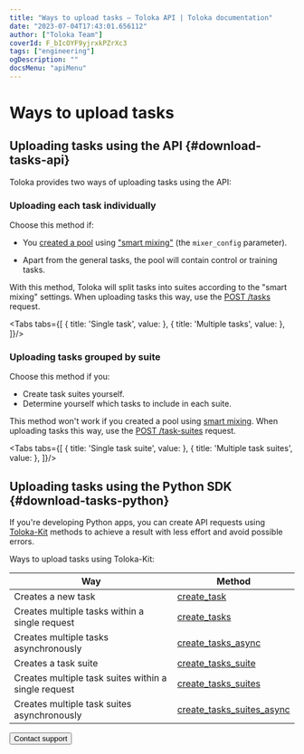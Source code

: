 ```yaml
---
title: "Ways to upload tasks — Toloka API | Toloka documentation"
date: "2023-07-04T17:43:01.656112"
author: ["Toloka Team"]
coverId: F_bIcOYF9yjrxkPZrXc3
tags: ["engineering"]
ogDescription: ""
docsMenu: "apiMenu"
---
```



# Ways to upload tasks

<Announce/>

## Uploading tasks using the API {#download-tasks-api}

Toloka provides two ways of uploading tasks using the API:

### Uploading each task individually

Choose this method if:

- You [created a pool](https://toloka.ai/docs/api/api-reference/#post-/pools) using ["smart mixing"](/docs/guide/distribute-tasks-by-pages#distribute-tasks-by-pages__smart-mixing) (the `mixer_config` parameter).

- Apart from the general tasks, the pool will contain control or training tasks.

With this method, Toloka will split tasks into suites according to the "smart mixing" settings. When uploading tasks this way, use the [POST /tasks](https://toloka.ai/docs/api/api-reference/#post-/tasks) request.

<Cut title="Sample request">

<Tabs tabs={[
  { title: 'Single task', value: <UploadTasksList1/> },
  { title: 'Multiple tasks', value: <UploadTasksList2/> },
]}/>

</Cut>

### Uploading tasks grouped by suite

Choose this method if you:

- Create task suites yourself.
- Determine yourself which tasks to include in each suite.

This method won't work if you created a pool using [smart mixing](/docs/guide/distribute-tasks-by-pages#smart-mixing). When uploading tasks this way, use the [POST /task-suites](https://toloka.ai/docs/api/api-reference/#post-/task-suites) request.

<Cut title="Sample request">

<Tabs tabs={[
  { title: 'Single task suite', value: <UploadTasksList3/> },
  { title: 'Multiple task suites', value: <UploadTasksList4/> },
]}/>

</Cut>

## Uploading tasks using the Python SDK {#download-tasks-python}

If you're developing Python apps, you can create API requests using [Toloka-Kit](/docs/toloka-kit/) methods to achieve a result with less effort and avoid possible errors.

Ways to upload tasks using Toloka-Kit:

Way | Method
----- | -----
Creates a new task | [create_task](/docs/toloka-kit/reference/toloka.client.TolokaClient.create_task)
Creates multiple tasks within a single request | [create_tasks](/docs/toloka-kit/reference/toloka.client.TolokaClient.create_tasks)
Creates multiple tasks asynchronously | [create_tasks_async](/docs/toloka-kit/reference/toloka.client.TolokaClient.create_tasks_async)
Creates a task suite | [create_tasks_suite](/docs/toloka-kit/reference/toloka.client.TolokaClient.create_task_suite)
Creates multiple task suites within a single request | [create_tasks_suites](/docs/toloka-kit/reference/toloka.client.TolokaClient.create_task_suites)
Creates multiple task suites asynchronously | [create_tasks_suites_async](/docs/toloka-kit/reference/toloka.client.TolokaClient.create_task_suites_async)

<Button themeColor="light" view="default" size="l" type="link" url="/docs/guide/troubleshooting/support?form-source=api-upload-tasks">Contact support</Button>